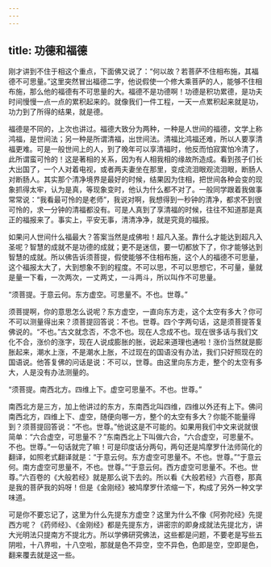 ```yaml
---
---
---
```

title: 功德和福德
---




刚才讲到不住于相这个重点，下面佛又说了：“何以故？若菩萨不住相布施，其福德不可思量。”这里突然冒出福德二字，他说假使一个修大乘菩萨的人，能够不住相布施，那么他的福德有不可思量的大。福德不是功德啊！功德是积功累德，是功夫时间慢慢一点一点的累积起来的。就像我们一件工程，一天一点累积起来就是功，功力到了所得的结果，就是德。

福德是不同的，上次也讲过。福德大致分为两种，一种是人世间的福德，文学上称鸿福，是世间法；另一种是所谓清福，出世间法。清福比鸿福还难，所以人要享清福更难。可是一般世间上的人，到了晚年可以享清福时，他反而怕寂寞怕冷清了，此所谓蛮可怜的！这是著相的关系，因为有人相我相的缘故所造成。看到孩子们长大出国了，一个人对着电视，或者两夫妻坐在那里，变成流泪眼观流泪眼，断肠人对断肠人。其实那个清净境界是最好的时候，结果因为住相，把世间各种会变的现象抓得太牢，认为是真，等现象变时，他认为什么都不对了。一般同学跟着我做事常常说：“我看最可怜的是老师”，我说对啊，我想得到一秒钟的清净，都求不到很可怜的，求一分钟的清福都没有。可是人真到了享清福的时候，往往不知道那是真正的福报来了。事实上，平安无事，清清净净，就是究竟的福报。

如果问人世间什么福最大？答案当然是成佛啦！超凡入圣。靠什么才能达到超凡入圣呢？智慧的成就不是功德的成就；更不是迷信，要一切都放下了，你才能够达到智慧的成就。所以佛告诉须菩提，假使能够不住相布施，这个人的福德不可思量，这个福报太大了，大到想象不到的程度。不可以思，不可以思想它，不可量，量就是量一下看，一次两次，一丈两丈，一斗两斗，所以叫作不可思量。

“须菩提。于意云何。东方虚空。可思量不。不也。世尊。”

须菩提啊，你的意思怎么说呢？东方虚空，一直向东方走，这个太空有多大？你可不可以测量得出来？须菩提回答说：不也。世尊。四个字两句话，这是须菩提答复佛说的。“不也。”古文就念否，不念不也。现在人念成不也。现在很多话与我们文化不合，涨价的涨字，现在人说成膨胀的胀，说起来道理也通啦！涨价当然就是膨胀起来，潮水上涨，不是潮水上胀，不过现在的国语没有办法，我们只好照现在的国语说。他答复佛的问话是说：不可以，世尊。由这里向东方走，整个的太空有多大，人是没有办法测量的。

“须菩提。南西北方。四维上下。虚空可思量不。不也。世尊。”

南西北方是三方，加上他讲过的东方，东南西北叫四维，四维以外还有上下。佛问南西北方，四维上下、虚空，随便向哪一方，整个的太空有多大？你能不能量得到？须菩提回答说：“不也。世尊。”他说这是不可能的。如果用我们中文来说就很简单：“六合虚空，可思量不？”东南西北上下叫做六合，“六合虚空，可思量不。不也。世尊。”一句话就完了嘛！可是印度话分两句，两句还是鸠摩罗什法师简化的翻译，如照老式翻译就是：“于意云何。东方虚空可思量不。不也。世尊。”“于意云何。南方虚空可思量不，不也。世尊。”“于意云何。西方虚空可思量不。不也。世尊。”六百卷的《大般若经》就是那么说下去的。所以看《大般若经》六百卷，那真是我的菩萨我的妈呀！但是《金刚经》被鸠摩罗什浓缩一下，构成了另外一种文学味道。

可是你不要忘记了，这里为什么先提东方虚空？这里为什么不像《阿弥陀经》先提西方呢？《药师经》、《金刚经》都是先提东方，讲密宗的即身成就法先提北方，讲大光明法只提南方不提北方。所以学佛研究佛法，这些都是问题，不要老是写些五阴啦，十八界啦，十八空啦，那就是色不异空，空不异色，色即是空，空即是色，翻来覆去就是这一些。